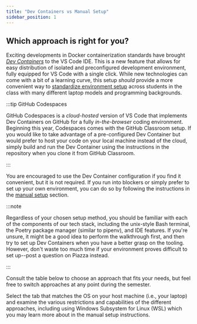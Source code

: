 ```yaml
---
title: "Dev Containers vs Manual Setup"
sidebar_position: 1
---
```


## Which approach is right for you?

Exciting developments in Docker containerization standards have brought [*Dev Containers*](https://code.visualstudio.com/docs/remote/containers) to the VS Code IDE. This is a new feature that allows for easy distribution of isolated and preconfigured development environment, fully equipped for VS Code with a single click. While new technologies can come with a bit of a learning curve, this setup *should* provide a more convenient way to [standardize environment setup](https://cs.harvard.edu/malan/publications/iticse22.pdf) across students in the class with many different laptop models and programming backgrounds.

:::tip GitHub Codespaces

GitHub Codespaces is a *cloud-hosted* version of VS Code that implements Dev Containers on GitHub for a fully *in-the-browser* coding environment. Beginning this year, Codespaces comes with the GitHub Classroom setup. If you would like to take advantage of a pre-configured Dev Container but would prefer to host your code on your local machine instead of the cloud, simply build and run the Dev Container using the instructions in the repository when you clone it from GitHub Classroom.

:::

You are encouraged to use the Dev Container configuration if you find it convenient, but it is not required. If you run into blockers or simply prefer to set up your own environment, you can do so by following the instructions in the [manual setup](./manual) section.


:::note

Regardless of your chosen setup method, you should be familiar with each of the components of our tech stack, including the unix-style Bash terminal, the Poetry package manager (similar to pipenv), and IDE features. If you're unsure, it might be a good idea to perform the walkthrough first, and then try to set up Dev Containers when you have a better grasp on the tooling. However, don't waste too much time if your environment proves difficult to set up--post a question on Piazza instead.

:::

Consult the table below to choose an approach that fits your needs, but feel free to switch approaches at any point during the semester.

Select the tab that matches the OS on your host machine (i.e., your laptop) and examine the various restrictions and capabilities of the different approaches, including using Windows Subsystem for Linux (WSL) which you may learn more about in the manual setup instructions.


<Tabs>
  <TabItem value="windows" label="Windows" default>
    <ComparisonTableWin />
  </TabItem>
  <TabItem value="osx" label="Mac OSX">
    <ComparisonTableOsx />
  </TabItem>
</Tabs>
